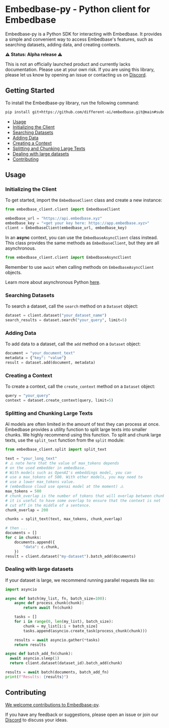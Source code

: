 
# Embedbase-py - Python client for Embedbase

Embedbase-py is a Python SDK for interacting with Embedbase.
It provides a simple and convenient way to access Embedbase's features, such as searching datasets, adding data, and creating contexts.

**⚠️ Status: Alpha release ⚠️**

This is not an officially launched product and currently lacks documentation. Please use at your own risk. If you are using this library, please let us know by opening an issue or contacting us on [Discord](https://discord.gg/pMNeuGrDky).

## Getting Started

To install the Embedbase-py library, run the following command:

```bash
pip install git+https://github.com/different-ai/embedbase.git@main#subdirectory=sdk/embedbase-py
```

* [Usage](#usage)
* [Initializing the Client](#initializing-the-client)
* [Searching Datasets](#searching-datasets)
* [Adding Data](#adding-data)
* [Creating a Context](#creating-a-context)
* [Splitting and Chunking Large Texts](#splitting-and-chunking-large-texts)
* [Dealing with large datasets](#dealing-with-large-datasets)
* [Contributing](#contributing)

## Usage

### Initializing the Client

To get started, import the `EmbedbaseClient` class and create a new instance:

```python
from embedbase_client.client import EmbedbaseClient

embedbase_url = "https://api.embedbase.xyz"
embedbase_key = "<get your key here: https://app.embedbase.xyz>"
client = EmbedbaseClient(embedbase_url, embedbase_key)
```

In an **async** context, you can use the `EmbedbaseAsyncClient` class instead.
This class provides the same methods as `EmbedbaseClient`, but they are all asynchronous.
```python
from embedbase_client.client import EmbedbaseAsyncClient
```

Remember to use `await` when calling methods on `EmbedbaseAsyncClient` objects.

Learn more about asynchronous Python [here](https://docs.python.org/3/library/asyncio.html).


### Searching Datasets

To search a dataset, call the `search` method on a `Dataset` object:

```python
dataset = client.dataset("your_dataset_name")
search_results = dataset.search("your_query", limit=5)
```

### Adding Data

To add data to a dataset, call the `add` method on a `Dataset` object:

```python
document = "your_document_text"
metadata = {"key": "value"}
result = dataset.add(document, metadata)
```

### Creating a Context

To create a context, call the `create_context` method on a `Dataset` object:

```python
query = "your_query"
context = dataset.create_context(query, limit=5)
```

### Splitting and Chunking Large Texts

AI models are often limited in the amount of text they can process at once. Embedbase provides a utility function to split large texts into smaller chunks.
We highly recommend using this function.
To split and chunk large texts, use the `split_text` function from the `split` module:

```python
from embedbase_client.split import split_text

text = "your_long_text"
# ⚠️ note here that the value of max_tokens depends
# on the used embedder in embedbase.
# With models such as OpenAI's embeddings model, you can
# use a max_tokens of 500. With other models, you may need to
# use a lower max_tokens value.
# (embedbase cloud use openai model at the moment) ⚠️
max_tokens = 500
# chunk_overlap is the number of tokens that will overlap between chunks
# it is useful to have some overlap to ensure that the context is not
# cut off in the middle of a sentence.
chunk_overlap = 200

chunks = split_text(text, max_tokens, chunk_overlap)

# then ...
documents = []
for c in chunks:
    documents.append({
        "data": c.chunk,
    })
result = client.dataset("my-dataset").batch_add(documents)
```

### Dealing with large datasets

If your dataset is large, we recommend running parallel requests like so:

```py
import asyncio

async def batch(my_list, fn, batch_size=100):
    async def process_chunk(chunk):
        return await fn(chunk)

    tasks = []
    for i in range(0, len(my_list), batch_size):
        chunk = my_list[i:i + batch_size]
        tasks.append(asyncio.create_task(process_chunk(chunk)))

    results = await asyncio.gather(*tasks)
    return results

async def batch_add_fn(chunk):
  await asyncio.sleep(1)
  return client.dataset(dataset_id).batch_add(chunk)

results = await batch(documents, batch_add_fn)
print(f"Results: {results}")
```


## Contributing

[We welcome contributions to Embedbase-py](https://github.com/different-ai/embedbase/blob/main/sdk/embedbase-py/CONTRIBUTING.md).

If you have any feedback or suggestions, please open an issue or join our [Discord](https://discord.gg/pMNeuGrDky) to discuss your ideas.
